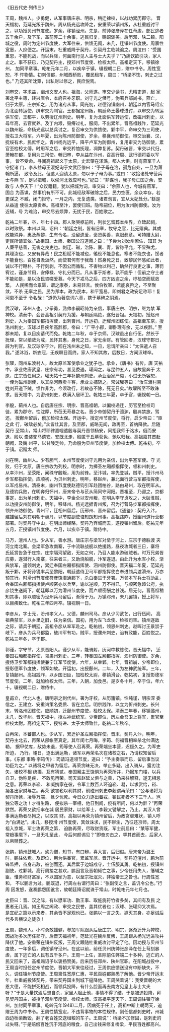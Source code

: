 

《旧五代史·列传三》

王周，魏州人。少勇健，从军事唐庄宗、明宗，稍迁裨校，以战功累历郡守。 晋天福初，范延光叛于魏州，周从杨光远攻降之，安重荣以镇州叛，从杜重威讨平 之，以功授贝州节度使。岁余，移镇泾州。先是，前帅张彦泽在任苛虐，部民逃者 五千余户，及下车，革前弊二十余事，逃民归复，赐诏褒美。后历邓、陕二镇。阳 城之役，周时为定州节度使，大军往来，供馈无阙，未几，迁镇州节度使。周禀性 宽惠，人庶便之。开运末，杜重威降于契丹，引契丹主临城谕之。周泣曰：“受国 重恩，不能死战，而以兵降，何面南行见人主与士大夫乎？”乃痛饮欲引决，家人 止之。事不获已，乃见契丹主，授邓州节度使、检校太师。高祖定天下，移镇徐州， 加同平章事。乾祐元年二月，以疾卒于镇，辍视朝二日，赠中书令。周性宽恕，不 忤物情。初刺信都，州城西桥败，覆民租车，周曰：“桥梁不饬，刺史之过也。” 乃还其所沈粟，出私财以修之，民庶悦焉。

刘审交，字求益，幽州文安人也。祖海，父师遂。审交少读书，尤精吏道，起 家署北平主簿，转兴唐令，本府召补牙职。刘守光之僭号，伪署兵部尚书，燕亡， 归于太原。庄宗知之，用为诸府从事。同光初，赵德钧镇幽州，朝廷以内官马绍宏 为北面转运使，辟审交为判官。王都据定州叛，朝廷命王晏球进讨，以审交为转运 供军使，王都平，以劳授辽州刺史。明年，复为北面供军转运使，改磁州刺史，以 母年高，去官就养。及丁内艰，毁瘠过礼，服阕，不出累年。晋高祖践阼，范延光 以魏州叛，命杨光远以总兵讨之，复召审交为供馈使。鄴中平，命审交为三司使， 授右卫大将军。六年夏，出为陈州防御使，岁余，移襄州防御使。审交治襄、汉， 抚绥有术，民庶怀之。青州杨光远平，降平卢军为防御州，复用审交为防御使，累 官至检校太傅。时用军之后，审交矜恤抚理，凋弊复苏。契丹破晋，审交以代归， 萧翰在都，复用为三司使。翰归审，李从益在汴州，召高行周、武行德将委以军事， 皆不受命。寻闻高祖起义于太原，史宏肇在泽潞，都人大惧。时有燕军千人守捉诸 门，李从益母王淑妃询于文武臣僚曰：“予子母在洛，孤危自处，一旦为萧翰所逼， 致令及此。但遣人迎请太原，勿以予子母为事。”或曰：“收拾诸处守营兵士与燕 军，足以把城，以俟河北救应可也。”妃曰：“非谋也，我子母亡国之余，安敢与 人争天下！”众议籍籍，犹以把城为词。审交曰：“余燕人也，今城有燕军，固合 为燕谋，然事机有所不可。此城经敌军破除之后，民力空匮，余众幸存，若更谋之 不臧，闭门拒守，一月之内，无复遗类。诸君勿言，宜从太妃处分。”繇是从益遣 使往太原贡奉。高祖至汴，罢使归班。隐帝嗣位，用为汝州防御使。汝为近辅，号 为难治，审交尽去烦弊，无扰于民，百姓歌之。

乾祐二年春，卒，年七十四。郡人聚哭柩前所，列状乞留葬本州界，立碑起祠， 以时致祭。本州以闻，诏曰：“朝廷之制，皆有旧章，牧守之官，比无赠典。其或 政能殊异，惠及蒸黎，生有令名，没留遗爱，褒贤奖善，岂限彝章。可特赠太尉， 吏民所请宜依。”故相国、太师、秦国公冯道闻之曰：“予尝为刘汝州僚佐，知其 为人廉平慈善，无害之良吏也。刺辽、磁，治陈、襄、青，皆称平允，不显殊尤， 其理汝也，又安有异哉！民之租赋不能减也，徭役不能息也，寒者不能衣也，馁者 不能食也，百姓自汲汲然，而使君何有于我哉！然身死之日，致黎民怀感如此者， 诚以不行鞭朴，不行刻剥，不因公而循私，不害物以利己，确然行良吏之事，薄罚 宥过，谨身节用，安俸禄、守礼分而已。凡从事于斯者，孰不能乎！但前之守土者 不能如是，是以汝民咨嗟爱慕。今天下戎马之后，四方凶盗之余，杼柚空而赋敛繁， 人民稀而仓禀匮，谓之康泰，未易轻言。侯伯牧宰，若能哀矜之，不至聚敛，不杀 无辜之民，民为邦本，政为民本，和平宽易，即刘君之政安足称耶！复河患不至于 令名哉！”道仍为著哀词六章，镌于墓碑之阴焉。

武汉球，泽州人也。少拳勇，潞帅李嗣昭倚为亲信，事唐庄宗、明宗，继为禁 军裨校。清泰中，会晋高祖引契丹为援，与朝廷隔绝，遂归晋祖。天福初，授赵州 刺史，入为奉国军都指挥使，出刺曹州。开运初，迁耀州团练使。高祖至东京，授 洺州刺史，汉球以目疾年高辞郡，帝曰：“广平小郡，卿卧理有余，无以疾辞。” 至郡未期，复以目疾请代而免。乾祐二年秋，卒于京师。汉球虽出自行伍，然长于 抚理，常以掊敛为戒，民怀其惠，身死之日，家无余财。有管回者，汉球守郡日， 辟为判官。及汉球卒于汴，回在洺州未之知，一日，忽谓所亲曰：“太保遣人召我。” 遂沐浴，新衣冠，无疾瞑目而终。家人不知其故，后数日，方闻汉球卒。

张瓘，同州车渡村人，故太原监军使承业之犹子也。承业，《唐书》有传。唐 天祐中，承业佐唐武皇、庄宗有功，甚见委遇，瓘闻之，与昆仲五人，自故里奔于 太原，庄宗皆任用之。瓘天祐十三年补麟州刺史。承业治家严毅，小过无所容恕， 一侄为磁州副使，以其杀河西卖羊客，承业立捕斩之。常诫瓘等曰：“汝车渡村百 姓刘开道下贼，惯作非为，今须改行，若故态不除，死无日矣。”故瓘所至不敢诛 求。晋天福中，为密州刺史，秩满入居环卫。乾祐三年夏，卒于官，辍视朝一日。

李殷，蓟州人也。自后唐庄宗、明宗、晋高祖朝，以偏校递迁，历官至检校司 徒，累为郡守。性沈厚，所莅无苛暴之名。晋少帝御契丹于澶渊，殷典禁旅，驾还， 授鄜州留后，俄加检校太保。开运中，授定州节度使，将行，启少帝曰：“臣之此 行，破敌必矣。”众皆壮其言，及至郡，威略无闻，敌再至，首纳降款。后随契丹 至常山，常山将耶律嘉哩遣殷与契丹首领杨安，同拒我师于洺水，俄而安退，殷以 橐装驼马遗安。安既北走，殷匿于丘墓获免，驰以归我。高祖嘉其首赴朝阙，及魏 州平，以甘陵乏帅，乃命殷为贝州节度使，加检校太傅。乾祐初，卒于镇。诏赠太 师。

刘在明，幽州人。少有胆气，本州节度使刘守光用为亲信，出为平塞军使。守 光败，归于太原，唐庄宗收为列校。明宗时，为捧圣左厢都指挥使，领和州刺史。 从幸汴州，至荥阳，闻硃守殷叛，用为前锋。至汴城，率先登城，贼平，授汴州马 步军都指挥使。应顺初，为贝州刺史。明年，移赵州，兼北面行营马军都指挥使， 以军戍易州。清泰末，幽州节度使赵德钧引军赴团柏谷，路由易州，取在明军从。 及德钧兵败，在明奔归怀州，唐末帝令与苌从简同守河阳。晋祖至，乃迎之，京都 事定，出为单州刺史。天福中，李金全以安州叛，在明从李守贞攻之，大破淮贼， 以功授安州防御使，明年，移绛州。杨光远据青州叛，召为行营马步军都指挥使， 领齐州防御使。青州平，迁相州留后，历邢州、晋州留后。《通鉴》：契丹入汴， 建雄留后刘在明朝于契丹，以节度副使骆知朗知州事。高祖践阼，授幽州道行营都 部署。时契丹守中山，在明出师经略，契丹乃弃城而去，遂授镇州留后。乾祐元年 五月，正授镇州节度使。六月，以疾卒于镇。赠侍中。

马万，澶州人也。少从军，善水游。唐庄宗与梁军对垒于河上，庄宗于德胜渡 夹河立南北寨。会梁军急攻南寨，于中流联战舰以绝援路，昼夜攻城者三日，寨将 氏延赏告急于庄宗。庄宗隔河望敌，无如之何，乃召人能水游破贼者。时万兄弟皆 应募，遂潜行入南寨，往来者三，又助烧船舰，汴军遂退。由此升为水军小校，渐 典禁军，遥领刺史，累迁奉国左厢都指挥使、泗州防御使。晋天福二年夏，范延光 叛于鄴，牙将孙锐率兵至黎阳，朝廷遣侍卫马军都指挥使白奉进领兵渡滑州，万亦 预其行。时滑州节度使符彦饶潜通鄴下，杀白奉进于牙署。万领本军兵士将助乱， 会奉国右厢都指挥使卢顺密亦以兵至，谕以逆顺，万不得已，与顺密急趋公府，执 彦饶生送阙下。朝廷即以万为滑州节度使，而卢顺密酬之甚浅。居无何，晋高祖稍 知其事，即以顺密为泾州兵马留后，渐薄于万。万镇邓州，未几罢镇，授上将军， 以目疾致仕。乾祐三年四月卒。辍视朝一日。

李彦从，字士元，汾州孝义人。父德，麟州司马。彦从少习武艺，出行伍间， 高祖典禁军，以乡里之旧，任为亲信。国初，用为左飞龙使、检校司空。镇州逐敌 之际，请兵于朝廷，高祖令彦从率军赴之。乾祐初，领恩州刺史。赵晖讨王景崇于 岐下，彦从为兵马都监，破川军有功，贼平，授濮州刺史，治有政能，百姓悦之。 乾祐三年冬，卒于郡。

郭谨，字守节，太原晋阳人。谨少从军，能骑射，历河中教练使。晋天福中， 迁奉国右厢都指挥使，领禺州刺史。三年，转奉国左厢都指挥、泗州防御使。岁余， 授侍卫步军都指挥使兼宁江军节度使。六年，从幸鄴。七年，晋祖崩，少帝即位， 授彰德军节度使，领军如故。开运初，出授鄜州。二年，入为左神武统军。三年， 复镇鄜州。高祖践阼，以乡国旧臣，加检校太尉，移镇滑台。乾祐初，复授彰德军 节度使。二年，就加检校太师。三年，入朝，加食邑。是岁冬十月，卒于位，年六 十。辍视朝二日，赠侍中。

皇甫立，代北人也。唐明宗之刺代州，署为牙校，从历籓镇。性纯谨，明宗深 委信之，王建立、安重诲策名委质、皆在立后。明宗践阼，以立为忻州刺史。长兴 末，转洺州团练使。应顺初，迁鄜州节度使，检校太保。清泰三年春，移镇潞州， 未几，改华州。晋天福中，授左神武统军。少帝即位，历左金吾卫上将军，累官至 检校太尉。高祖定天下，授特进、太子太师致仕。乾祐二年秋卒。

白再荣，本蕃部人也。少从军，累迁护圣左厢指挥使。晋末，契丹入汴，明年， 契丹主北去，再荣从部帐至真定。其年闰七月晦，李筠、何福晋相率杀北帅满达勒， 据甲仗库，敌势未退，筠等使人召再荣。再荣端坐本营，迟疑久之。为军吏所迫， 乃行。翊日，逐出满达勒，诸军以再荣名次在诸校之右，乃请权知留后事。《东都 事略·李筠传》：筠请冯道领节度，道曰：“予主奏事而已，留后事当议功臣为之。” 以诸将之甲者为留后。再荣贪昧无决，举止多疑，出入骑从，露刃注矢，诸校不相 统摄，互有猜贰。奉国厢主王饶惧为再荣所并，乃据东门楼，以兵自卫，伪称足疾， 不敢见再荣。司天监赵延乂俱与之善，乃来往解释，遂无相忌之意。再荣以李崧、 和凝携家在彼，令军士数百人环迫崧、凝，以求赏给，崧、凝各出家财与之。再荣 欲害崧以利其财，前磁州刺史李穀谓再荣曰：“公与诸将为契丹所掳，凌辱万端， 旦夕忧死。今日众力逐出蕃戎，镇民死者不下三千人，岂独公等之功！才得生路， 便拟杀一宰相，他日到阙，傥有所问，何以为辞？”再荣默然。再荣又欲括率在城 居民家财，以给军士，李穀又譬解之，乃止。其汉人曾事满达勒者尽拘之，以取其 财。高祖以再荣为镇州留后，为政贪虐难状，镇人呼为“白满达”。未几，移授滑 州节度使，箕敛诛求，民不聊生，乃征还京师。周太祖入京城，军士攻再荣之第， 迫胁再荣，尽取财货既，军士前启曰：“某等军健，常趋事麾下，一旦无礼至此， 今后何颜谒见？”即奋刃击之，挈其首而去，后家人以帛赎葬之。

张鹏，镇州鼓城人。幼为僧，知书，有口辩，喜大言，后归俗。唐末帝为潞王 时，鹏往依焉。及即位，用为供奉官，累监军旅。晋开运中，契丹迫澶州，鹏为前 锋监押，奋身击敌，被创而还。其后累于边城戍守，士伍服其勇。乾祐初，授镇州 副使，过鄴城，高行周接之甚欢，鹏因言及晋朝倾亡之事，少帝任用失人，籓辅之 臣，惟务积财富家，不以国家为意，以至宗社泯灭，非独帝王之咎也。行周性宽和， 不以鹏言为过。鹏既退，行周左右谓行周曰：“张副使之言，盖讥令公也。”行周 因发怒，遂奏鹏怨国讹言，故朝廷降诏就诛于常山，时乾祐元年七月也。

史臣曰：晋、汉之际，有以懋军功、勤王事、取旌旄符竹者多矣，其间有及民 之惠者无几焉。如王周之阃政、审交之民誉，盖其优者也；汉球、张瓘抑又次焉。 是宜纪之篇以示来者，其余皆不足观也已。张鹏以一言之失，遽灭其身，亦足诫后 代多言横议之徒欤！

王周，魏州人。小时勇敢雄健，参加军队跟从后唐庄宗、明宗，逐渐迁升为裨校，因战功多次历任郡守。后晋天福初年，范延光在魏州反叛，王周跟从杨光远进攻并降伏了他。安重荣在镇州反叛，王周又跟随杜重威攻讨平定了他。因功授与贝州节度使，一年多后，调任镇守泾州。在这以前，前任贝州统帅张彦泽在任上苛刻暴虐，属下逃亡的人民有五千多户。王周一上任，革除前任弊端二十多种，逃亡的人民又回来了，高祖赐诏予以褒扬赞美。后来历任邓州、陕州官职。在阳城战役中，王周当时担任定州节度使，晋朝大军来往经过，王周供应馈送没有中断缺失，不久，调任镇州节度使。王周禀性宽厚仁惠，平民百姓都熟悉了解他。晋少帝开运末年，杜重威投降契丹，带来契丹国主到城下逼降他。王周哭着说“：我受晋朝的大恩大德，不能拼死相战，而领兵投降，有什么脸面再去南方见皇上与士大夫呀？”于是大量饮酒后想自杀，家里人阻止他，事情不得了结，于是被迫投降，拜见契丹国主，被授予邓州节度使、检校太师。汉高祖平定天下，王周调往镇守徐州，加封同平章事。乾皊元年(948)二月，因病死于任上，高祖中断上朝两天，追赠王周为中书令。王周性情宽宏，不违背事物的本性规律。刚任信都刺史时，州城西边桥梁断毁，翻了老百姓交送租粮的车子。王周说“：桥梁不加修固，是刺史的过失呀。”于是赔偿百姓沉于河底的粮食，自己出钱来修复桥梁，平民百姓都高兴。

